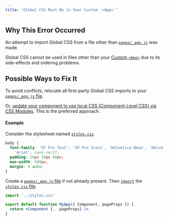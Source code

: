 ```yaml
---
title: 'Global CSS Must Be in Your Custom `<App>`'
---
```


## Why This Error Occurred

An attempt to import Global CSS from a file other than [`pages/_app.js`](/docs/pages/building-your-application/routing/custom-app) was made.

Global CSS cannot be used in files other than your [Custom `<App>`](/docs/pages/building-your-application/routing/custom-app) due to its side-effects and ordering problems.

## Possible Ways to Fix It

To avoid conflicts, relocate all first-party Global CSS imports to your [`pages/_app.js` file](/docs/pages/building-your-application/routing/custom-app).

Or, [update your component to use local CSS (Component-Level CSS) via CSS Modules](/docs/pages/building-your-application/styling/css-modules). This is the preferred approach.

#### Example

Consider the stylesheet named [`styles.css`](/docs/pages/building-your-application/styling/css-modules)

```css filename="styles.css"
body {
  font-family: 'SF Pro Text', 'SF Pro Icons', 'Helvetica Neue', 'Helvetica',
    'Arial', sans-serif;
  padding: 20px 20px 60px;
  max-width: 680px;
  margin: 0 auto;
}
```

Create a [`pages/_app.js` file](/docs/pages/building-your-application/routing/custom-app) if not already present. Then [`import`](https://developer.mozilla.org/en-US/docs/Web/JavaScript/Reference/Statements/import) the [`styles.css` file](/docs/pages/building-your-application/styling/css-modules).

```jsx filename="pages/_app.js"
import '../styles.css'

export default function MyApp({ Component, pageProps }) {
  return <Component {...pageProps} />
}
```
